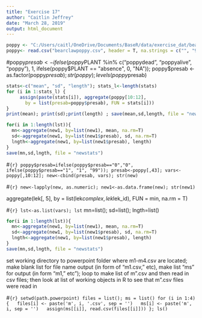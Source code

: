```yaml
---
title: "Exercise 17"
author: "Caitlin Jeffrey"
date: "March 28, 2019"
output: html_document
---
```



```r
poppy <- "C:/Users/caitl/OneDrive/Documents/BaseR/data/exercise_dat/bearclawpoppy.csv"
poppy<- read.csv("bearclawpoppy.csv", header = T, na.strings = c("", "99", "?", "na", "NA")); poppy[complete.cases(poppy[,10:12]),]; is.na(poppy)
```


#poppy$presab <- ifelse(poppy$PLANT %in% c("poppydead", "poppyalive", "poppy"), 1, ifelse(poppy$PLANT == "absence", 0, "NA")); poppy$presab <- as.factor(poppy$presab); str(poppy); levels(poppy$presab)



```r
stats<-c("mean", "sd", "length"); stats_l<-length(stats)
for (i in 1:stats_l) {
     assign(paste(stats[i]), aggregate(poppy[10:12], 
       by = list(presab=poppy$presab), FUN = stats[i]))
} 
print(mean); print(sd);print(length) ; save(mean,sd,length, file = "newstats")
```


```r
for(i in 1:length(lst)){
  mn<-aggregate(new1, by=list(new1), mean, na.rm=T)
  sd<-aggregate(new1, by=list(new1$presab), sd, na.rm=T)
  lngth<-aggregate(new1, by=list(new1$presab), length)
}
save(mn,sd,lngth, file = "newstats")
```









#```{r}
poppy$presab=ifelse(poppy$presab=="0","0", ifelse(poppy$presab=="1", "1", "99")); presab<-poppy[,43]; vars<-poppy[,10:12]; new<-cbind(presab, vars); str(new)
```

#```{r}
new<-lapply(new, as.numeric); new1<-as.data.frame(new); str(new1)
```

aggregate(lek[, 5], by = list(lek$complex, lek$lek_id), FUN = min, na.rm = T)

#```{r}
lst<-as.list(vars); lst
```
mn=list(); sd=list(); lngth=list()

```r
for(i in 1:length(lst)){
  mn<-aggregate(new1, by=list(new1), mean, na.rm=T)
  sd<-aggregate(new1, by=list(new1$presab), sd, na.rm=T)
  lngth<-aggregate(new1, by=list(new1$presab), length)
}
save(mn,sd,lngth, file = "newstats")
```





set working directory to powerpoint folder where m1-m4.csv are located; make blank list for file name output (in form of "m1.csv," etc), make list "ms" for output (in form "m1," etc"); loop to make list of m".csv and then read in csv files; then look at list of working objects in R to see that m".csv files were read in
 
#```{r}
setwd(path.powerpoint)
files = list(); ms = list()
for (i in 1:4){
  files[i] <- paste('m', i, '.csv', sep = '')
  ms[i] <- paste('m', i, sep = '')
  assign(ms[[i]], read.csv(files[[i]]))
}; ls()
```
 

 
 
 
 
 
 
 